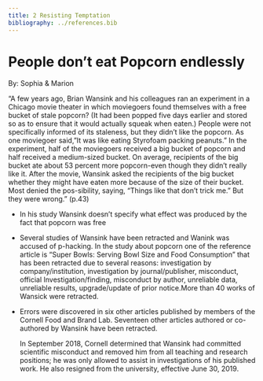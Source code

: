 ```yaml
---
title: 2 Resisting Temptation
bibliography: ../references.bib
---
```


# People don't eat Popcorn endlessly

::: author
By: Sophia & Marion
:::

::: highlight-quote
“A few years ago, Brian Wansink and his colleagues ran an experiment in a Chicago movie theater in which moviegoers found themselves with a free bucket of stale popcorn? (It had been popped five days earlier and stored so as to ensure that it would actually squeak when eaten.) People were not specifically informed of its staleness, but they didn't like the popcorn. As one moviegoer said, "It was like eating Styrofoam packing peanuts." In the experiment, half of the moviegoers received a big bucket of popcorn and half received a medium-sized bucket. On average, recipients of the big bucket ate about 53 percent more popcorn-even though they didn't really like it. After the movie, Wansink asked the recipients of the big bucket whether they might have eaten more because of the size of their bucket. Most denied the pos-sibility, saying, "Things like that don't trick me." But they were wrong.”  (p.43)
:::

- In his study Wansink doesn’t specify what effect was produced by the fact that popcorn was free
- Several studies of Wansink have been retracted and Wanink was accused of p-hacking. In the study about popcorn one of the reference article is “Super Bowls: Serving Bowl Size and Food Consumption” that has been retracted due to several reasons: investigation by company/institution, investigation by journal/publisher, misconduct, official Investigation/finding, misconduct by author, unreliable data, unreliable results, upgrade/update of prior notice.More than 40 works of Wansick were retracted.
- Errors were discovered in six other articles published by members of the Cornell Food and Brand Lab. 
Seventeen other articles authored or co-authored by Wansink have been retracted.

  In September 2018, Cornell determined that Wansink had committed scientific misconduct and removed him from all teaching and research positions; he was only allowed to assist in investigations of his published work. He also resigned from the university, effective June 30, 2019.


